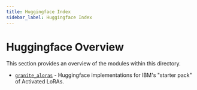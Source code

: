 ```yaml
---
title: Huggingface Index
sidebar_label: Huggingface Index
---
```


# Huggingface Overview

This section provides an overview of the modules within this directory.

* [`granite_aloras`](/api-reference/backends/aloras/huggingface/granite_aloras) - Huggingface implementations for IBM's "starter pack" of Activated LoRAs.
